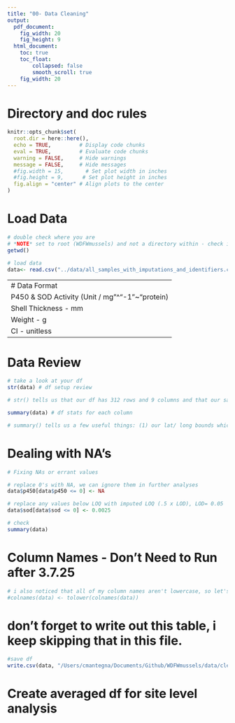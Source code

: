 ```yaml
---
title: "00- Data Cleaning"
output:
  pdf_document: 
    fig_width: 20
    fig_height: 9
  html_document: 
    toc: true
    toc_float:
        collapsed: false
        smooth_scroll: true
    fig_width: 20
---
```


# Directory and doc rules

```r

knitr::opts_chunk$set(
  root.dir = here::here(),
  echo = TRUE,         # Display code chunks
  eval = TRUE,         # Evaluate code chunks
  warning = FALSE,     # Hide warnings
  message = FALSE,     # Hide messages
  #fig.width = 15,       # Set plot width in inches
  #fig.height = 9,      # Set plot height in inches
  fig.align = "center" # Align plots to the center
)

```

# Load Data

```r

# double check where you are
# *NOTE* set to root (WDFWmussels) and not a directory within - check into why that is happening in the knitr block
getwd()

# load data
data<- read.csv("../data/all_samples_with_imputations_and_identifiers.csv")


```

---
# Data Format
P450 & SOD Activity (Unit / mg"^"-1"~"protein)
Shell Thickness - mm
Weight - g
CI - unitless
---

# Data Review

```r

# take a look at your df
str(data) # df setup review

# str() tells us that our df has 312 rows and 9 columns and that our sample_id and site number are being treated as integers; this might be a problem in analyses and plotting.

summary(data) # df stats for each column

# summary() tells us a few useful things: (1) our lat/ long bounds which we'll need for mapping, (2) we have NA values in p450 and condition_factor that need to be investigated before moving forward.

```

# Dealing with NA's

```r

# Fixing NAs or errant values

# replace 0's with NA, we can ignore them in further analyses
data$p450[data$p450 <= 0] <- NA

# replace any values below LOQ with imputed LOQ (.5 x LOD), LOD= 0.05
data$sod[data$sod <= 0] <- 0.0025

# check
summary(data)

```

# Column Names - Don't Need to Run after 3.7.25

```r

# i also noticed that all of my column names aren't lowercase, so let's fix that to prevent unnecessary mistakes
#colnames(data) <- tolower(colnames(data))

```

# don't forget to write out this table, i keep skipping that in this file.
```r

#save df
write.csv(data, "/Users/cmantegna/Documents/Github/WDFWmussels/data/cleaned_all_samples", row.names = FALSE)

```

# Create averaged df for site level analysis
```r



```

